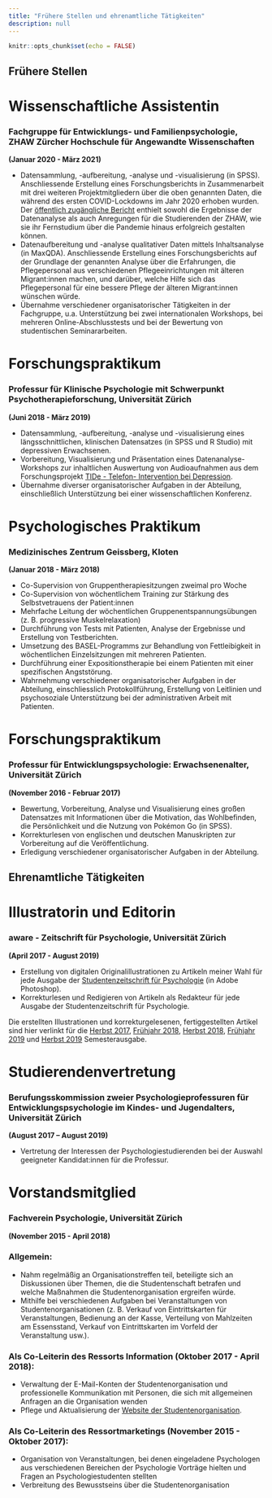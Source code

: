 ```yaml
---
title: "Frühere Stellen und ehrenamtliche Tätigkeiten"
description: null
---
```


```r
knitr::opts_chunk$set(echo = FALSE)
```

## Frühere Stellen

# Wissenschaftliche Assistentin

### Fachgruppe für Entwicklungs- und Familienpsychologie, ZHAW Zürcher Hochschule für Angewandte Wissenschaften

**(Januar 2020 - März 2021)**

- Datensammlung, -aufbereitung, -analyse und -visualisierung (in SPSS). Anschliessende Erstellung eines Forschungsberichts in Zusammenarbeit mit drei weiteren Projektmitgliedern über die oben genannten Daten, die während des ersten COVID-Lockdowns im Jahr 2020 erhoben wurden. Der [öffentlich zugängliche Bericht](https://moodle.zhaw.ch/pluginfile.php/244189/mod_label/intro/Ratgeber_digitales_Lernen_ZHAW.pdf) enthielt sowohl die Ergebnisse der Datenanalyse als auch Anregungen für die Studierenden der ZHAW, wie sie ihr Fernstudium über die Pandemie hinaus erfolgreich gestalten können.
- Datenaufbereitung und -analyse qualitativer Daten mittels Inhaltsanalyse (in MaxQDA). Anschliessende Erstellung eines Forschungsberichts auf der Grundlage der genannten Analyse über die Erfahrungen, die Pflegepersonal aus verschiedenen Pflegeeinrichtungen mit älteren Migrant:innen machen, und darüber, welche Hilfe sich das Pflegepersonal für eine bessere Pflege der älteren Migrant:innen wünschen würde.
- Übernahme verschiedener organisatorischer Tätigkeiten in der Fachgruppe, u.a. Unterstützung bei zwei internationalen Workshops, bei mehreren Online-Abschlusstests und bei der Bewertung von studentischen Seminararbeiten.

# Forschungspraktikum
      
### Professur für Klinische Psychologie mit Schwerpunkt Psychotherapieforschung, Universität Zürich

**(Juni 2018 - März 2019)**

- Datensammlung, -aufbereitung, -analyse und -visualisierung eines längsschnittlichen, klinischen Datensatzes (in SPSS und R Studio) mit depressiven Erwachsenen.
- Vorbereitung, Visualisierung und Präsentation eines Datenanalyse-Workshops zur inhaltlichen Auswertung von Audioaufnahmen aus dem Forschungsprojekt [TIDe - Telefon- Intervention bei Depression](https://psychologie.uzh.ch/de/bereiche/ hea/klipfor/forschung/abgeschlossene-Forschungsprojekte/TIDe.html).
- Übernahme diverser organisatorischer Aufgaben in der Abteilung, einschließlich Unterstützung bei einer wissenschaftlichen Konferenz.

# Psychologisches Praktikum

### Medizinisches Zentrum Geissberg, Kloten
**(Januar 2018 - März 2018)**

- Co-Supervision von Gruppentherapiesitzungen zweimal pro Woche
- Co-Supervision von wöchentlichem Training zur Stärkung des Selbstvetrauens der Patient:innen 
- Mehrfache Leitung der wöchentlichen Gruppenentspannungsübungen (z. B. progressive Muskelrelaxation)
- Durchführung von Tests mit Patienten, Analyse der Ergebnisse und Erstellung von Testberichten.
- Umsetzung des BASEL-Programms zur Behandlung von Fettleibigkeit in wöchentlichen Einzelsitzungen mit mehreren Patienten.
- Durchführung einer Expositionstherapie bei einem Patienten mit einer spezifischen Angststörung.
- Wahrnehmung verschiedener organisatorischer Aufgaben in der Abteilung, einschliesslich Protokollführung, Erstellung von Leitlinien und psychosoziale Unterstützung bei der administrativen Arbeit mit Patienten.

# Forschungspraktikum

### Professur für Entwicklungspsychologie: Erwachsenenalter, Universität Zürich

**(November 2016 - Februar 2017)**

- Bewertung, Vorbereitung, Analyse und Visualisierung eines großen Datensatzes mit Informationen über die Motivation, das Wohlbefinden, die Persönlichkeit und die Nutzung von Pokémon Go (in SPSS).
- Korrekturlesen von englischen und deutschen Manuskripten zur Vorbereitung auf die Veröffentlichung.
- Erledigung verschiedener organisatorischer Aufgaben in der Abteilung.

## Ehrenamtliche Tätigkeiten

# Illustratorin und Editorin

### aware - Zeitschrift für Psychologie, Universität Zürich

**(April 2017 - August 2019)**

- Erstellung von digitalen Originalillustrationen zu Artikeln meiner Wahl für jede Ausgabe der [Studentenzeitschrift für Psychologie](https://aware- psymagazin.ch/) (in Adobe Photoshop).
- Korrekturlesen und Redigieren von Artikeln als Redakteur für jede Ausgabe der Studentenzeitschrift für Psychologie.

Die erstellten Illustrationen und korrekturgelesenen, fertiggestellten Artikel sind hier verlinkt für die [Herbst 2017](https:// d1pdejp0rn9het.cloudfront.net/assets/aware_HS_17_9f49a8b480.pdf), [Frühjahr 2018](https://d1pdejp0rn9het.cloudfront.net/assets/ aware_FS_18_a4d56e0274.pdf), [Herbst 2018](https:// d1pdejp0rn9het.cloudfront.net/assets/aware_HS_18_4a2fb4bc4e.pdf), [Frühjahr 2019](https://d1pdejp0rn9het.cloudfront.net/assets/ aware_FS_19_db182f69d5.pdf) und [Herbst 2019](https:// d1pdejp0rn9het.cloudfront.net/assets/aware_HS_19_3f85db41c4.pdf) Semesterausgabe.

# Studierendenvertretung

### Berufungsskommission zweier Psychologieprofessuren für Entwicklungspsychologie im Kindes- und Jugendalters, Universität Zürich

**(August 2017 – August 2019)**

- Vertretung der Interessen der Psychologiestudierenden bei der Auswahl geeigneter Kandidat:innen für die Professur. 

# Vorstandsmitglied

### Fachverein Psychologie, Universität Zürich

**(November 2015 - April 2018)**

### Allgemein:
- Nahm regelmäßig an Organisationstreffen teil, beteiligte sich an Diskussionen über Themen, die die Studentenschaft betrafen und welche Maßnahmen die Studentenorganisation ergreifen würde.
- Mithilfe bei verschiedenen Aufgaben bei Veranstaltungen von Studentenorganisationen (z. B. Verkauf von Eintrittskarten für Veranstaltungen, Bedienung an der Kasse, Verteilung von Mahlzeiten am Essensstand, Verkauf von Eintrittskarten im Vorfeld der Veranstaltung usw.).

### Als Co-Leiterin des Ressorts Information (Oktober 2017 - April 2018):

- Verwaltung der E-Mail-Konten der Studentenorganisation und professionelle Kommunikation mit Personen, die sich mit allgemeinen Anfragen an die Organisation wenden
- Pflege und Aktualisierung der [Website der Studentenorganisation](https://www.faps.ch/).

### Als Co-Leiterin des Ressortmarketings (November 2015 - Oktober 2017):

- Organisation von Veranstaltungen, bei denen eingeladene Psychologen aus verschiedenen Bereichen der Psychologie Vorträge hielten und Fragen an Psychologiestudenten stellten
- Verbreitung des Bewusstseins über die Studentenorganisation